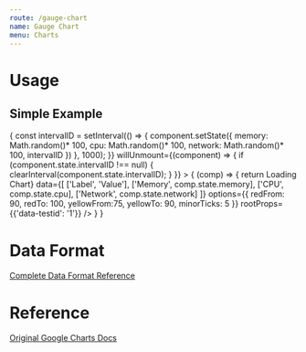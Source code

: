 ```yaml
---
route: /gauge-chart
name: Gauge Chart
menu: Charts
---
```




# Usage

## Simple Example 

<Playground>
  <Component initialState={{
    memory: 80,
    cpu:55,
    network: 68,
    intervalID:null
  }}
  didMount={(component)=> {
    const intervalID = setInterval(() => {
      component.setState({
        memory: Math.random()* 100,
        cpu: Math.random()* 100,
        network: Math.random()* 100,
        intervalID
      })
    }, 1000);
  }}
  willUnmount={(component) => {
    if (component.state.intervalID !== null) {
      clearInterval(component.state.intervalID);
    }
  }}
  >
  {
    (comp) => {
      return <Chart 
      width={400}
      height={120}
      chartType="Gauge"
      loader={<div>Loading Chart</div>}
      data={[
        ['Label', 'Value'],
        ['Memory', comp.state.memory],
        ['CPU', comp.state.cpu],
        ['Network', comp.state.network]
      ]}
      options={{
        redFrom: 90, redTo: 100,
        yellowFrom:75, yellowTo: 90,
        minorTicks: 5
      }}
      rootProps={{'data-testid': '1'}}
    />
    }
  }
    
  </Component>
</Playground>



# Data Format

[Complete Data Format Reference](https://developers.google.com/chart/interactive/docs/gallery/gauge#data-format)

# Reference 

[Original Google Charts Docs](https://developers.google.com/chart/interactive/docs/gallery/gauge)
